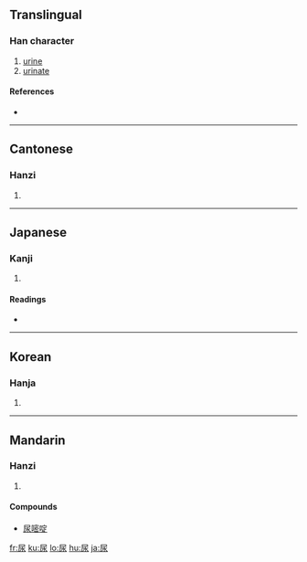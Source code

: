 {{also|尿}}
==Translingual==

===Han character===
{{Han char|rn=44|rad=尸|as=04|sn=7|four=7723<sub>2</sub>|canj=尸水 (SE)}}

# [[urine]]
# [[urinate]]

====References====
* {{Han ref|kx=0300.200|dkj=07651|dj=0596.130|hdz=20966.150|uh=5C3F|ud=23615|bh=A7BF|bd=42943}}

----

==Cantonese==

===Hanzi===
{{yue-hanzi|jyut=|y=niu6, seui1}}

# {{defn|Cantonese}}

----

==Japanese==

===Kanji===
{{ja-kanji|grade=c|rs=尸04}}

# {{defn|Japanese}}

====Readings====
* {{ja-readings|on=[[にょう]] (nyō)|kun=[[いばり]] (ibari)}}

----

==Korean==

===Hanja===
{{ko-hanja|hangeul=뇨|rv=nyo|mr=nyo}}

# {{defn|Korean}}

----

==Mandarin==

===Hanzi===
{{cmn-hanzi|pin=[[niào]] ([[niao4]]), [[suī]] ([[sui1]])|wg=niao<sup>4</sup>, sui<sup>1</sup>}}

# {{defn|Mandarin}}

====Compounds====
* [[尿嘧啶]]

[[fr:尿]]
[[ku:尿]]
[[lo:尿]]
[[hu:尿]]
[[ja:尿]]